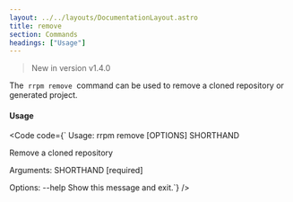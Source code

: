 ```yaml
---
layout: ../../layouts/DocumentationLayout.astro
title: remove
section: Commands
headings: ["Usage"]
---
```


<Blockquote type="note">New in version v1.4.0</Blockquote>

The &nbsp;`rrpm remove`&nbsp; command can be used to remove a cloned repository or generated project.

#### Usage
<Code code={`
Usage: rrpm remove [OPTIONS] SHORTHAND

  Remove a cloned repository

Arguments:
  SHORTHAND  [required]

Options:
  --help  Show this message and exit.`} />